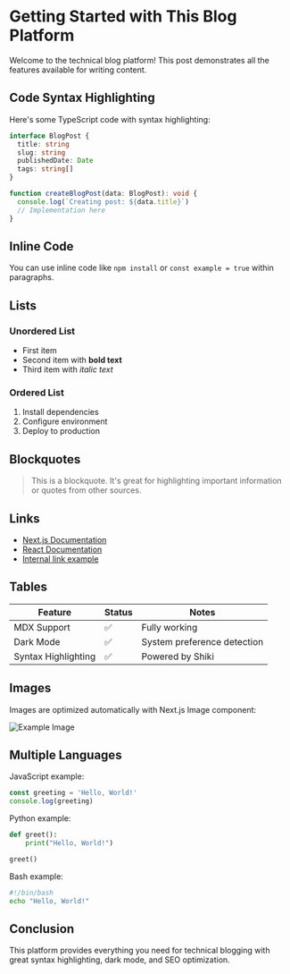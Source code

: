 # Getting Started with This Blog Platform

Welcome to the technical blog platform! This post demonstrates all the features available for writing content.

## Code Syntax Highlighting

Here's some TypeScript code with syntax highlighting:

```typescript
interface BlogPost {
  title: string
  slug: string
  publishedDate: Date
  tags: string[]
}

function createBlogPost(data: BlogPost): void {
  console.log(`Creating post: ${data.title}`)
  // Implementation here
}
```

## Inline Code

You can use inline code like `npm install` or `const example = true` within paragraphs.

## Lists

### Unordered List
- First item
- Second item with **bold text**
- Third item with *italic text*

### Ordered List
1. Install dependencies
2. Configure environment
3. Deploy to production

## Blockquotes

> This is a blockquote. It's great for highlighting important information or quotes from other sources.

## Links

- [Next.js Documentation](https://nextjs.org/docs)
- [React Documentation](https://react.dev)
- [Internal link example](/blog/another-post)

## Tables

| Feature | Status | Notes |
|---------|--------|-------|
| MDX Support | ✅ | Fully working |
| Dark Mode | ✅ | System preference detection |
| Syntax Highlighting | ✅ | Powered by Shiki |

## Images

Images are optimized automatically with Next.js Image component:

![Example Image](/next.svg)

## Multiple Languages

JavaScript example:

```javascript
const greeting = 'Hello, World!'
console.log(greeting)
```

Python example:

```python
def greet():
    print("Hello, World!")

greet()
```

Bash example:

```bash
#!/bin/bash
echo "Hello, World!"
```

## Conclusion

This platform provides everything you need for technical blogging with great syntax highlighting, dark mode, and SEO optimization.